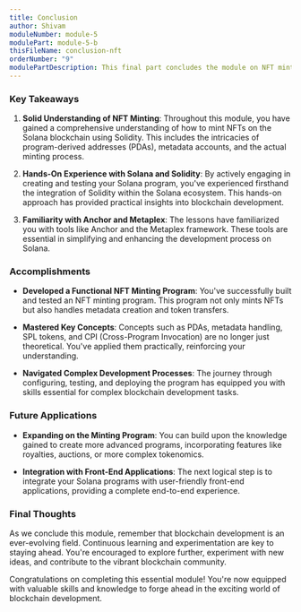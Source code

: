 ```yaml
---
title: Conclusion
author: Shivam
moduleNumber: module-5
modulePart: module-5-b
thisFileName: conclusion-nft
orderNumber: "9"
modulePartDescription: This final part concludes the module on NFT minting using Solidity and Anchor on Solana.
---
```


### Key Takeaways

1. **Solid Understanding of NFT Minting**: Throughout this module, you have gained a comprehensive understanding of how to mint NFTs on the Solana blockchain using Solidity. This includes the intricacies of program-derived addresses (PDAs), metadata accounts, and the actual minting process.

2. **Hands-On Experience with Solana and Solidity**: By actively engaging in creating and testing your Solana program, you've experienced firsthand the integration of Solidity within the Solana ecosystem. This hands-on approach has provided practical insights into blockchain development.

3. **Familiarity with Anchor and Metaplex**: The lessons have familiarized you with tools like Anchor and the Metaplex framework. These tools are essential in simplifying and enhancing the development process on Solana.

### Accomplishments

- **Developed a Functional NFT Minting Program**: You've successfully built and tested an NFT minting program. This program not only mints NFTs but also handles metadata creation and token transfers.

- **Mastered Key Concepts**: Concepts such as PDAs, metadata handling, SPL tokens, and CPI (Cross-Program Invocation) are no longer just theoretical. You've applied them practically, reinforcing your understanding.

- **Navigated Complex Development Processes**: The journey through configuring, testing, and deploying the program has equipped you with skills essential for complex blockchain development tasks.

### Future Applications

- **Expanding on the Minting Program**: You can build upon the knowledge gained to create more advanced programs, incorporating features like royalties, auctions, or more complex tokenomics.

- **Integration with Front-End Applications**: The next logical step is to integrate your Solana programs with user-friendly front-end applications, providing a complete end-to-end experience.

### Final Thoughts

As we conclude this module, remember that blockchain development is an ever-evolving field. Continuous learning and experimentation are key to staying ahead. You're encouraged to explore further, experiment with new ideas, and contribute to the vibrant blockchain community. 

Congratulations on completing this essential module! You're now equipped with valuable skills and knowledge to forge ahead in the exciting world of blockchain development.